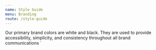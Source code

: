 ```yaml
---
name: Style Guide
menu: Branding
route: /style-guide
---
```



  Our primary brand colors are white and black. They are used to
  provide accessibility, simplicity, and consistency throughout all brand
  communications
`

<StyleGuide message={colorMessage}/>

